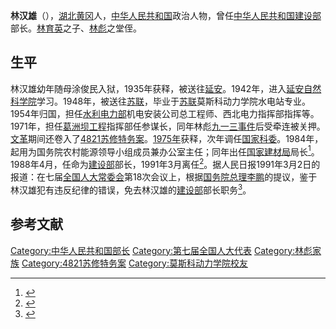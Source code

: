 '''林汉雄'''（{{bd|1929年|||catIdx=}}），[[湖北|湖北]][[黄冈|黄冈]]人，[[中华人民共和国|中华人民共和国]]政治人物，曾任[[中华人民共和国建设部|中华人民共和国建设部]]部长。[[林育英|林育英]]之子、[[林彪|林彪]]之堂侄。

==生平==
林汉雄幼年随母涂俊民入狱，1935年获释，被送往[[延安|延安]]。1942年，进入[[延安自然科学院|延安自然科学院]]学习。1948年，被送往[[苏联|苏联]]，毕业于[[苏联|苏联]]莫斯科动力学院水电站专业。1954年归国，担任[[中华人民共和国水利电力部|水利电力部]]机电安装公司总工程师、西北电力指挥部指挥等。1971年，担任[[葛洲坝工程|葛洲坝工程]]指挥部任参谋长，同年林彪[[九一三事件|九一三事件]]后受牵连被关押。[[文革|文革]]期间还卷入了[[4821苏修特务案|4821苏修特务案]]。[[1975年|1975年]]获释，次年调任[[中华人民共和国国家科学技术委员会|国家科委]]。1984年，起用为国务院农村能源领导小组成员兼办公室主任；同年出任[[国家建材局|国家建材局]]局长<ref>{{cite news|author=王文|title=中央任命林汉雄同志为国家建材局局长、党组书记|url=http://www.cnki.com.cn/Article/CJFDTOTAL-ZGJC198405001.htm|accessdate=2011-09-27|newspaper=《中国建材》 1984年05期|archive-date=2019-06-06|archive-url=https://web.archive.org/web/20190606111836/http://www.cnki.com.cn/Article/CJFDTOTAL-ZGJC198405001.htm|dead-url=no}}</ref>。1988年4月，任命为[[中华人民共和国建设部|建设部]]部长，1991年3月离任<ref>{{cite news|title=林汉雄|url=http://www.cnfatong.com.cn/main/home/ns_detail.php?id=7013&nowmenuid=47&cpath=&catid=0|accessdate=2011-09-27|newspaper=法通天下网}}{{dead link|date=2018年3月 |bot=InternetArchiveBot |fix-attempted=yes }}</ref>。据人民日报1991年3月2日的报道：在七届[[全国人大常委会|全国人大常委会]]第18次会议上，根据[[国务院总理|国务院总理]][[李鹏|李鹏]]的提议，鉴于林汉雄犯有违反纪律的错误，免去林汉雄的[[建设部|建设部]]部长职务<ref>{{cite news|title=林汉雄免职|url=http://dangshi.people.com.cn/GB/146570/198300/200214/200218/12460769.html|newspaper=人民网|accessdate=2017-12-20|archive-date=2013-04-04|archive-url=https://web.archive.org/web/20130404164733/http://dangshi.people.com.cn/GB/146570/198300/200214/200218/12460769.html|dead-url=no}}</ref>。

==参考文献==
{{reflist}}
{{start box}}
{{s-off}}
{{succession box|首任|[[侯捷_(官员)|侯捷]]|[[中华人民共和国建设部|中华人民共和国建设部部长]]|1988年4月-1991年3月}}
{{end box}}
{{中国政治人物小作品}}
{{第7届国务院}}
{{中华人民共和国住房和城乡建设部部长|nocat}}
{{DEFAULTSORT:Lin林}}
[[Category:中华人民共和国部长|Category:中华人民共和国部长]]
[[Category:第七届全国人大代表|Category:第七届全国人大代表]]
[[Category:林彪家族|Category:林彪家族]]
[[Category:4821苏修特务案|Category:4821苏修特务案]]
[[Category:莫斯科动力学院校友|Category:莫斯科动力学院校友]]